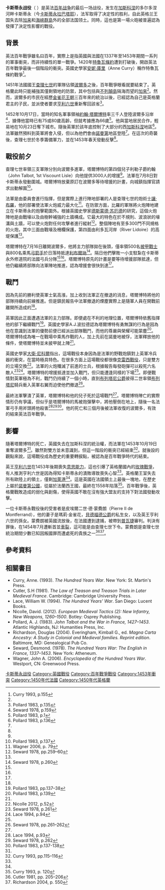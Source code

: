 {{noteTA|G1=法国地名}}
{{Infobox military conflict
|conflict=卡斯蒂永戰役
|partof=[[百年戰爭|百年戰爭]]
|image=[[Image:Battle_of_Castillon.jpg|300px]]
|caption=卡斯蒂永戰役
|date=1453年7月17日
|place=[[卡斯蒂永拉巴塔耶|卡斯蒂永拉巴塔耶]], [[加斯科涅|加斯科涅]]
|result=法軍取得決定性勝利
百年戰爭實質上的結束
|combatant1={{plainlist |
* {{flagicon image|Blason France moderne.svg}} [[法蘭西王國|法蘭西王國]]
* {{flagicon image|Armoiries Bretagne - Arms of Brittany.svg}} [[布列塔尼公國|布列塔尼公國]]
}}
|combatant2={{flagicon image|Royal Arms of England (1399-1603).svg}} [[英格蘭王國|英格蘭王國]]
|commander1={{flagicon image|Blason JeanBureau.svg}} [[讓·布羅|讓·布羅]]
|commander2={{flagicon image|Blason John Talbot.svg}} [[第一代什魯斯伯里伯爵約翰·塔爾博特|約翰·塔爾博特]]{{KIA}}
|strength1=約7,000-10,000<ref name="Wagner" /><ref name="Seward260" />
|strength2=約6,000-12,000<ref name="Wagner">Wagner 2006, p. 79 (認為為6,000)</ref><ref name="Seward260">Seward 1978, p.260 (認為為10,000)</ref>
|casualties1=100
|casualties2=4,000-7,000
}}
'''卡斯蒂永战役'''（{{lang-en|Battle of Castillon}} {{lang-fr|Bataille de Castillon}}）是英法[[百年战争|百年战争]]的最后一场战役，发生在[[加斯科涅|加斯科涅]]的多尔多涅河畔卡斯蒂永（今[[卡斯蒂永拉巴塔耶|卡斯蒂永拉巴塔耶]]），法军取得了决定性的胜利，自此英格兰王国失去除[[加来|加来]]和[[海峽群島|海峽群島]]外的全部法国领土。同時，這也是第一場火砲被普遍認為發揮了決定性影響的戰役。

==背景==
英法百年戰爭雖名曰百年，實際上是指英國與法國在1337年至1453年期間一系列的軍事衝突，而非持續性的單一戰爭。1420年[[特魯瓦條約|特魯瓦條約]]遭到打破後，開啟英法百年戰爭最後一個階段的衝突。英國史學家[[安妮‧庫里|安妮·庫里]]（Anne Curry）稱作特魯瓦條約戰爭<ref name=":0">Curry 1993, p.155</ref>。

1451年法國國王[[查理七世_(法蘭西)|查理七世]]的軍隊佔領[[波爾多|波爾多]]之後，百年戰爭眼看就要結束了。英格蘭此時只能補強其僅剩領地的防禦，其中包括與[[不列顛島|不列顛島]]隔海而望的[[加來|加來]]<ref name=":0" />。然而，波爾多的市民在經歷[[金雀花王朝|金雀花王朝]]三百年來的統治以後，已經認為自己是英格蘭君主的子民，並派使者要求[[亨利六世_(英格蘭)|亨利六世]]重新奪回該省<ref>Pollard 1983, p.135</ref>。

1452年10月17日，當時的知名軍事領袖[[第一代什鲁斯伯里伯爵约翰·塔尔博特|約翰·塔爾博特]]率三千人登陸波爾多沿岸<ref name=":1">Seward 1978, p.159</ref>，據傳他當時已有75或80歲高齡，但就考據應為66歲<ref>Pollard 1983, p.1</ref>。他與當地居民合作，輕易地在10月23日奪下城市。隨後英軍於該年底控制了大部分的西[[加斯科涅|加斯科涅]]地區<ref>Pollard 1983, p.136</ref>。法軍雖然預料到英軍將會入侵，但以為他們會由[[诺曼底大区|諾曼第]]地區登陸<ref name=":1" />。在這次的奇襲後，查理七世於冬季籌備軍力，並在1453年春天發動反擊<ref name=":1" />。

== 戰役前夕 ==
查理七世率領三支軍隊分別向波爾多進軍，塔爾博特的第四個兒子利勒子爵約翰（John Talbot, 1st Viscount Lisle）向他提供3000人的增援<ref name=":1" />。法軍在7月8日對卡斯蒂永發動圍城。塔爾博特放棄原訂在波爾多等待增援的計畫，向城鎮指揮官請求出動解圍<ref>Pollard 1983, p.137</ref>。

法軍是由委員會進行指揮，但是實際上進行陣地部署的人是查理七世的炮術士[[讓·布羅|讓·布羅]]，他的部署使法軍火炮威力最大化<ref name=":2">Wagner 2006, p. 79</ref>。在防禦方面，比羅的軍隊將火炮陣地建立在卡斯蒂永的炮擊範圍外。根據英國史學家[[德斯蒙德·苏厄德|德斯蒙德·苏厄德]]的研究，這個火炮陣地是由戰壕以及由樹幹補強的土牆構成。它最大的特色在於不規則、波浪狀的壕溝與土牆，可以使火炮對任何攻擊者進行縱射<ref>Seward 1978, pp.259–60</ref>。整個陣地有至多300門不同規格的火炮，其中三面由戰壕及柵欄保護，第四面由利多瓦河岸（River Lidoire）的高堤保護<ref name=":2" />。

塔爾博特在7月16日離開波爾多，他將主力部隊拋在後頭，僅率領500名[[披甲战士|披甲戰士]]與800名乘馬[[弓兵|弓箭手]]於日落時抵達[[利布爾訥|利布爾訥]]<ref name=":3">Seward 1978, p.260</ref>。隔日他們擊敗一小支駐紮在卡斯蒂永外修道院的法國弓兵分隊<ref name=":3" /><ref name=":2" />。塔爾博特原先的計畫是要等待增援部隊抵達，但他仍繼續將部隊向法軍陣地推進，認為增援會很快到達<ref name=":2" />。

==戰鬥==
因為先前的勝利使英軍士氣高漲，加上收到法軍正在撤退的消息，塔爾博特將他的部隊持續向前線推進。但是鎮民報告中法軍撤退的煙塵實際上是隨軍人員在開戰前離開所造成的<ref name=":3" />。

英軍因此正面遭遇法軍的主力部隊。即便處在不利的地理位置，塔爾博特依舊指揮他的部下繼續戰鬥<ref>Pollard 1983, pp.137–38</ref>。英國史學家A.J.波拉德認為塔爾博特有勇無謀的行為是因為他在意識到法軍的優勢前便已經派出部隊戰鬥，而他的尊嚴與榮耀可能蒙塵<ref>Pollard 1983, p.139</ref>。塔爾博特成為唯一在戰場中乘馬作戰的人，加上先前在諾曼地被俘，法軍釋放他的條件，使塔爾博特並未披甲就上陣<ref name=":3" />。

英國史學家[[大卫·尼科尔|大衛·尼科爾]]指出，這場戰役本身因為是法軍的野戰炮鎮對上英軍冷兵器的衝突，在當時極具特色。在很多方面上這場戰役都很像[[克雷西會戰|克雷西戰役]]，只是雙方的立場交換<ref>Nicolle 2012, p.52</ref>。法軍的火炮殲滅了前進的士兵，根據報告每發砲彈可以殺死六名敵人<ref>Seward 1978, p.261</ref><ref>Lace 1994, p.94</ref>。塔爾博特的增援抵達並加入戰鬥，但只能遭逢同樣的下場<ref name=":2" />。即便戰情對英軍極為不利，戰鬥仍持續了一個小時，直到[[布列塔尼大區|布列塔尼公爵]]彼得二世率領[[布列塔尼人|布列塔尼]]騎兵衝入英軍右翼而迫使他們撤退<ref>Seward 1978, pp.261–262</ref>。

最終法軍擊潰了英軍，塔爾博特和他的兒子死於這場戰鬥<ref name=":2" />。塔爾博特陣亡的實際情形仍有爭議，但似乎是塔爾博特的馬被炮彈擊中，將他壓倒在地上，隨後一名法軍弓手用斧頭將他殺害<ref>Lace 1994, p.93</ref><ref>Seward 1978, p.262</ref><ref>Pollard 1983, p.137-138</ref>。他的死亡和三個月後被法軍收復的波爾多，有效的結束英法百年戰爭。

==影響==
隨著塔爾博特的死亡，英國失去在加斯科涅的統治權，而法軍在1453年10月19日重奪波爾多<ref name=":2" />。雖然對雙方並未意識到，但這一階段的衝突已經結束<ref>Curry 1993, pp.115–116</ref>。就後設的觀點來說，這場戰役成為歷史的重要轉捩點，被認為是百年戰爭時代的結束。

英王[[亨利六世_(英格兰)|亨利六世]]在1453年後期喪失[[意思能力|意思能力]]，這也引爆了英格蘭國內的[[玫瑰战争|玫瑰戰爭]]，有人推測亨利六世是因為得知卡斯蒂永的潰敗導致喪失心智<ref name=":2" />。英格蘭王室失去所有歐陸上的領土，僅剩[[加来|加萊港]]<ref name=":2" />。這是英國在法國領土上最後一塊地，在歷史上屬於[[諾曼第公國|諾曼第公國]]，從屬於法蘭西王國，最終在1558年陷落<ref>Curry 1993, p. 120</ref>。百年戰爭後，英格蘭戰敗造成的弱化與創傷，使得英國不敢在沒有強大盟友的支持下對法國發動攻擊。

一位卡斯蒂永戰役後的受害者是皮埃爾二世·德·蒙費朗（Pierre II de Montferrand），他的妻子是瑪莉·金雀花，[[兰开斯特的约翰，第一代贝德福德公爵|貝德福德公爵]]的私生女，以及英王亨利六世的孫女。蒙費朗被英國流放後，在法國遭到逮捕，被帶到[[普瓦捷|普瓦捷]]審判。判決有罪後，在1454年7月遭斬首並[[掛拉分|車裂]]，這可能是由查理七世下令。蒙費朗是查理七世統治期間少數已知因叛國罪而遭處死的貴族之一<ref>Cutler 1981, pp. 205–206</ref><ref>Richardson 2004, p. 550</ref>。

==參考資料==
{{reflist|2}}

== 相關書目 ==

* Curry, Anne. (1993). ''The Hundred Years War''. New York: St. Martin's Press.
* Cu<span title="ctx_ver=Z39.88-2004&rft_val_fmt=info%3Aofi%2Ffmt%3Akev%3Amtx%3Abook&rft.genre=book&rft.btitle=The+Law+of+Treason+and+Treason+Trials+in+Later+Medieval+France&rft.place=Cambridge&rft.pub=Cambridge+University+Press&rft.date=1981&rft.isbn=0-521-23968-0&rft.aulast=Cutler&rft.aufirst=S.H&rfr_id=info%3Asid%2Fen.wikipedia.org%3ABattle+of+Castillon" class="Z3988"></span>tler, S.H (1981). ''The Law of Treason and Treason Trials in Later Medieval France''. Cambridge: Cambridge University Press.
* Lace, William W. (1994). ''The Hundred Years' War''. San Diego: Lucent Books.
* Nicolle, David. (2012). ''European Medieval Tactics (2): New Infantry, New Weapons, 1260–1500''. Botley: Osprey Publishing.
* Pollard, A. J. (1983). ''John Talbot and the War in France, 1427–1453''. Atlantic Highlands, NJ: Humanities Press, Inc.
* Ri<span title="ctx_ver=Z39.88-2004&rft_val_fmt=info%3Aofi%2Ffmt%3Akev%3Amtx%3Abook&rft.genre=book&rft.btitle=Magna+Carta+Ancestry%3A+A+Study+in+Colonial+and+Medieval+families.+Reprint+edition&rft.place=Baltimore%2C+MD&rft.pub=Genealogical+Pub+Co&rft.date=2004&rft.isbn=0-8063-1750-7&rft.aulast=Richardson&rft.aufirst=Douglas&rfr_id=info%3Asid%2Fen.wikipedia.org%3ABattle+of+Castillon" class="Z3988"></span>chardson, Douglas (2004). Everingham, Kimball G., ed. ''Magna Carta Ancestry: A Study in Colonial and Medieval families. Reprint edition''. Baltimore, MD: Genealogical Pub Co.
* Seward, Desmond. (1978). ''The Hundred Years War: The English in France, 1337–1453''. New York: Atheneum.
* Wagner, John A. (2006). ''Encyclopedia of the Hundred Years War''. Westport, CN: Greenwood Press.

{{英法百年战争}}

[[Category:法國戰役|卡斯蒂永战役]]
[[Category:英國戰役|Category:英國戰役]]
[[Category:百年戰爭戰役|Category:百年戰爭戰役]]
[[Category:1453年衝突|Category:1453年衝突]]
[[Category:1450年代法國|Category:1450年代法國]]
[[Category:1450年代英格蘭|Category:1450年代英格蘭]]